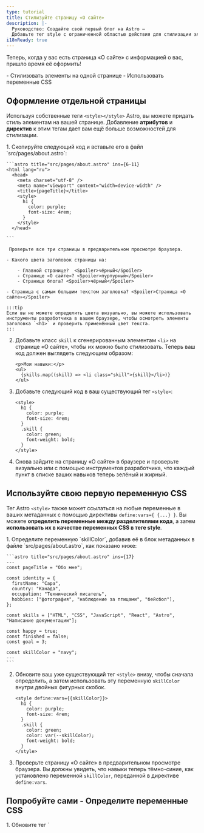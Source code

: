 ```yaml
---
type: tutorial
title: Стилизуйте страницу «О сайте»
description: |-
  Руководство: Создайте свой первый блог на Astro —
  Добавьте тег style с ограниченной областью действия для стилизации элементов на странице
i18nReady: true
---
```


Теперь, когда у вас есть страница «О сайте» с информацией о вас, пришло время её оформить!

<PreCheck>
  - Стилизовать элементы на одной странице
  - Использовать переменные CSS
</PreCheck>


## Оформление отдельной страницы

Используя собственные теги `<style></style>` Astro, вы можете придать стиль элементам на вашей странице. Добавление **атрибутов** и **директив** к этим тегам дает вам ещё больше возможностей для стилизации.

<Steps>
1. Скопируйте следующий код и вставьте его в файл `src/pages/about.astro`:

    ```astro title="src/pages/about.astro" ins={6-11}
    <html lang="ru">
      <head>
        <meta charset="utf-8" />
        <meta name="viewport" content="width=device-width" />
        <title>{pageTitle}</title>
        <style>
          h1 {
            color: purple;
            font-size: 4rem;
          }
        </style>
      </head>

    ```

     Проверьте все три страницы в предварительном просмотре браузера.

    - Какого цвета заголовок страницы на:

        - Главной странице?  <Spoiler>чёрный</Spoiler>
        - Странице «О сайте»? <Spoiler>пурпурный</Spoiler>
        - Странице блога? <Spoiler>чёрный</Spoiler>

    - Страница с самым большим текстом заголовка? <Spoiler>Страница «О сайте»</Spoiler>

    :::tip
    Если вы не можете определить цвета визуально, вы можете использовать инструменты разработчика в вашем браузере, чтобы осмотреть элементы заголовка `<h1>` и проверить применённый цвет текста.
    :::

2. Добавьте класс `skill` к сгенерированным элементам `<li>` на странице «О сайте», чтобы их можно было стилизовать. Теперь ваш код должен выглядеть следующим образом:

    ```astro title="src/pages/about.astro" 'class="skill"'
    <p>Мои навыки:</p>
    <ul>
      {skills.map((skill) => <li class="skill">{skill}</li>)}
    </ul>
    ```

3. Добавьте следующий код в ваш существующий тег `<style>`:

    ```astro title="src/pages/about.astro" ins={6-9}
    <style>
      h1 {
        color: purple;
        font-size: 4rem;
      }
      .skill {
        color: green;
        font-weight: bold;
      }
    </style>
    ```



4. Снова зайдите на страницу «О сайте» в браузере и проверьте визуально или с помощью инструментов разработчика, что каждый пункт в списке ваших навыков теперь зелёный и жирный.
</Steps>

## Используйте свою первую переменную CSS

Тег Astro `<style>` также может ссылаться на любые переменные в ваших метаданных с помощью директивы `define:vars={ {...} }`. Вы можете **определить переменные между разделителями кода**, а затем **использовать их в качестве переменных CSS в теге style**.

<Steps>
1. Определите переменную `skillColor`, добавив её в блок метаданных в файле `src/pages/about.astro`, как показано ниже:

    ```astro title="src/pages/about.astro" ins={17}
    ---
    const pageTitle = "Обо мне";

    const identity = {
      firstName: "Сара",
      country: "Канада",
      occupation: "Технический писатель",
      hobbies: ["фотография", "наблюдение за птицами", "бейсбол"],
    };

    const skills = ["HTML", "CSS", "JavaScript", "React", "Astro", "Написание документации"];

    const happy = true;
    const finished = false;
    const goal = 3;

    const skillColor = "navy";
    ---
    ```

2. Обновите ваш уже существующий тег `<style>` внизу, чтобы сначала определить, а затем использовать эту переменную `skillColor` внутри двойных фигурных скобок.

    ```astro title="src/pages/about.astro" "define:vars={{skillColor}}" "var(--skillColor)" del={7} ins={8}
    <style define:vars={{skillColor}}>
      h1 {
        color: purple;
        font-size: 4rem;
      }
      .skill {
        color: green;
        color: var(--skillColor);
        font-weight: bold;
      }
    </style>
    ```

3. Проверьте страницу «О сайте» в предварительном просмотре браузера. Вы должны увидеть, что навыки теперь тёмно-синие, как установлено переменной `skillColor`, переданной в директиве `define:vars`.
</Steps>

<Box icon="puzzle-piece">

## Попробуйте сами - Определите переменные CSS

 <Steps>
 1. Обновите тег `<style>` на странице «О сайте» так, чтобы он соответствовал приведённому ниже.

    ```astro title="src/pages/about.astro"
    <style define:vars={{skillColor, fontWeight, textCase}}>
      h1 {
        color: purple;
        font-size: 4rem;
      }
      .skill {
        color: var(--skillColor);
        font-weight: var(--fontWeight);
        text-transform: var(--textCase);
      }
    </style>
    ```

 2. Добавьте все недостающие определения переменных в свой блок метаданных, чтобы ваш новый тег `<style>` успешно применил эти стили к списку навыков:
    - Цвет текста - тёмно-синий
    - Текст выделен жирным шрифтом
    - Элементы списка выделены заглавными буквами (все буквы прописные)
</Steps>

<details>
<summary>✅ Покажите мне код! ✅</summary>

```astro title="src/pages/about.astro" ins={18-19}
---
const pageTitle = "Обо мне";

const identity = {
  firstName: "Сара",
  country: "Канада",
  occupation: "Технический писатель",
  hobbies: ["фотография", "наблюдение за птицами", "бейсбол"],
};

const skills = ["HTML", "CSS", "JavaScript", "React", "Astro", "Написание документации"];

const happy = true;
const finished = false;
const goal = 3;

const skillColor = "navy";
const fontWeight = "bold";
const textCase = "uppercase";
---
```
</details>

</Box>

<Box icon="check-list">
## Контрольный список

<Checklist>
- [ ] Я умею добавлять стили CSS на отдельную страницу с помощью тега Astro `<style>`.
- [ ] Я умею использовать переменные для стилизации элементов на странице.
</Checklist>
</Box>

### Ресурсы
- [Сравнение синтаксиса Astro и JSX](/ru/reference/astro-syntax/#differences-between-astro-and-jsx)

- [Тег `<style>` в Astro](/ru/guides/styling/#стилизация-в-astro)

- [CSS переменные в Astro](/ru/guides/styling/#css-переменные)
